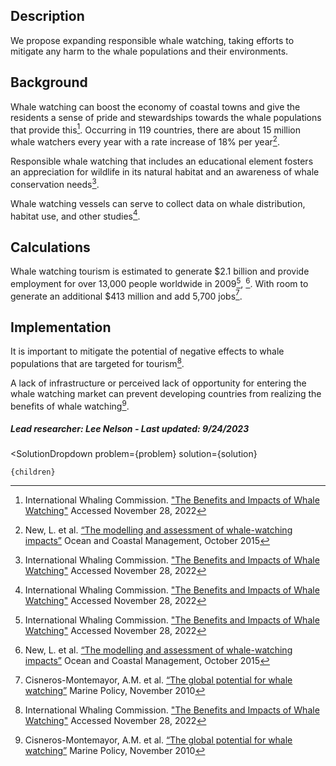

## Description
We propose expanding responsible whale watching, taking efforts to mitigate any harm to the whale populations and their environments.

## Background
Whale watching can boost the economy of coastal towns and give the residents a sense of pride and stewardships towards the whale populations that provide this[^”1”]. Occurring in 119 countries, there are about 15 million whale watchers every year with a rate increase of 18% per year[^”2”].

Responsible whale watching that includes an educational element fosters an appreciation for wildlife in its natural habitat and an awareness of whale conservation needs[^”1”].

Whale watching vessels can serve to collect data on whale distribution, habitat use, and other studies[^”1”].

## Calculations
Whale watching tourism is estimated to generate $2.1 billion and provide employment for over 13,000 people worldwide in 2009[^”1”], [^”2”]. With room to generate an additional $413 million and add 5,700 jobs[^”3”].

## Implementation

It is important to mitigate the potential of negative effects to whale populations that are targeted for tourism[^”1”].

A lack of infrastructure or perceived lack of opportunity for entering the whale watching market can prevent developing countries from realizing the benefits of whale watching[^”3”].

##### Lead researcher: Lee Nelson - Last updated: 9/24/2023

[^”1”]: International Whaling Commission. ["The Benefits and Impacts of Whale Watching"](https://wwhandbook.iwc.int/en/responsible-management/benefits-and-impacts-of-whale-watching) Accessed November 28, 2022

[^”2”]: New, L. et al. [“The modelling and assessment of whale-watching impacts”](https://doi.org/10.1016/j.ocecoaman.2015.04.006) Ocean and Coastal Management, October 2015

[^”3”]: Cisneros-Montemayor, A.M. et al. [“The global potential for whale watching”](https://doi.org/10.1016/j.marpol.2010.05.005) Marine Policy, November 2010


  <SolutionDropdown 
    problem={problem} 
    solution={solution}
  >
    {children}
  </SolutionDropdown>